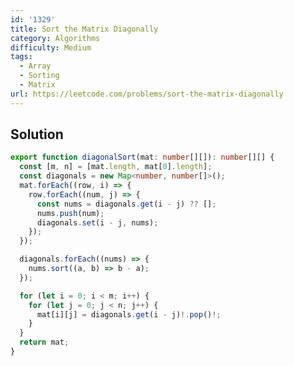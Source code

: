 ```yaml
---
id: '1329'
title: Sort the Matrix Diagonally
category: Algorithms
difficulty: Medium
tags:
  - Array
  - Sorting
  - Matrix
url: https://leetcode.com/problems/sort-the-matrix-diagonally
---
```


## Solution

```typescript showLineNumbers
export function diagonalSort(mat: number[][]): number[][] {
  const [m, n] = [mat.length, mat[0].length];
  const diagonals = new Map<number, number[]>();
  mat.forEach((row, i) => {
    row.forEach((num, j) => {
      const nums = diagonals.get(i - j) ?? [];
      nums.push(num);
      diagonals.set(i - j, nums);
    });
  });

  diagonals.forEach((nums) => {
    nums.sort((a, b) => b - a);
  });

  for (let i = 0; i < m; i++) {
    for (let j = 0; j < n; j++) {
      mat[i][j] = diagonals.get(i - j)!.pop()!;
    }
  }
  return mat;
}
```
